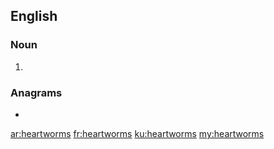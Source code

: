 ==English==

===Noun===
{{head|en|noun plural form}}

# {{plural of|heartworm|lang=en}}

===Anagrams===
* {{l|en|earthworms}}

[[ar:heartworms]]
[[fr:heartworms]]
[[ku:heartworms]]
[[my:heartworms]]